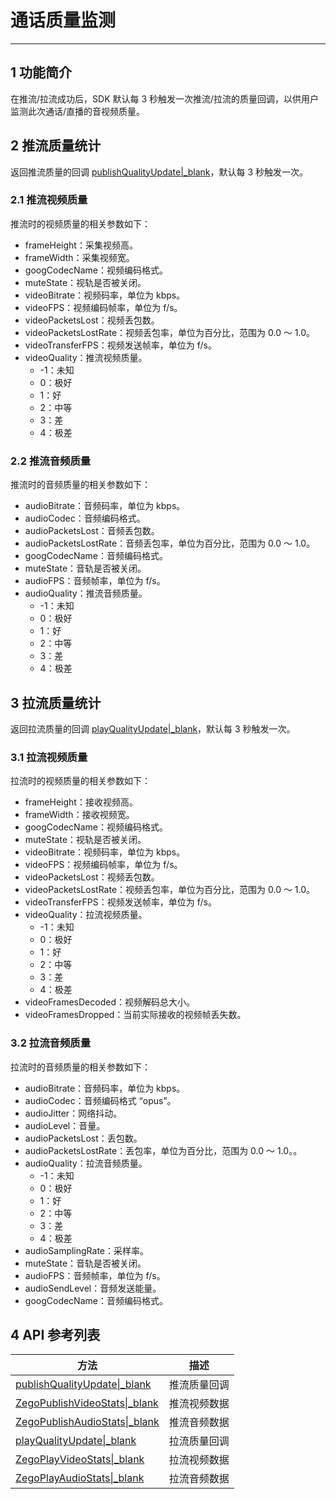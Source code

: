 # 通话质量监测

- - - 

## 1 功能简介

在推流/拉流成功后，SDK 默认每 3 秒触发一次推流/拉流的质量回调，以供用户监测此次通话/直播的音视频质量。

## 2 推流质量统计

<div class="mk-hint">

返回推流质量的回调 [publishQualityUpdate|_blank](@publishQualityUpdate)，默认每 3 秒触发一次。
</div>

### 2.1 推流视频质量

推流时的视频质量的相关参数如下：

- frameHeight：采集视频高。
- frameWidth：采集视频宽。
- googCodecName：视频编码格式。
- muteState：视轨是否被关闭。
- videoBitrate：视频码率，单位为 kbps。
- videoFPS：视频编码帧率，单位为 f/s。
- videoPacketsLost：视频丢包数。
- videoPacketsLostRate：视频丢包率，单位为百分比，范围为 0.0 ～ 1.0。
- videoTransferFPS：视频发送帧率，单位为 f/s。
- videoQuality：推流视频质量。
  - -1：未知
  - 0：极好
  - 1：好
  - 2：中等
  - 3：差
  - 4：极差


### 2.2 推流音频质量

推流时的音频质量的相关参数如下：

- audioBitrate：音频码率，单位为 kbps。
- audioCodec：音频编码格式。
- audioPacketsLost：音频丢包数。
- audioPacketsLostRate：音频丢包率，单位为百分比，范围为 0.0 ～ 1.0。
- googCodecName：音频编码格式。
- muteState：音轨是否被关闭。
- audioFPS：音频帧率，单位为 f/s。
- audioQuality：推流音频质量。
  - -1：未知
  - 0：极好
  - 1：好
  - 2：中等
  - 3：差
  - 4：极差



## 3 拉流质量统计

<div class="mk-hint">

返回拉流质量的回调 [playQualityUpdate|_blank](@playQualityUpdate)，默认每 3 秒触发一次。 
</div>


### 3.1 拉流视频质量

拉流时的视频质量的相关参数如下：

- frameHeight：接收视频高。
- frameWidth：接收视频宽。
- googCodecName：视频编码格式。
- muteState：视轨是否被关闭。
- videoBitrate：视频码率，单位为 kbps。
- videoFPS：视频编码帧率，单位为 f/s。
- videoPacketsLost：视频丢包数。
- videoPacketsLostRate：视频丢包率，单位为百分比，范围为 0.0 ～ 1.0。
- videoTransferFPS：视频发送帧率，单位为 f/s。
- videoQuality：拉流视频质量。
  - -1：未知
  - 0：极好
  - 1：好
  - 2：中等
  - 3：差
  - 4：极差
- videoFramesDecoded：视频解码总大小。
- videoFramesDropped：当前实际接收的视频帧丢失数。


### 3.2 拉流音频质量

拉流时的音频质量的相关参数如下：

- audioBitrate：音频码率，单位为 kbps。
- audioCodec：音频编码格式 “opus”。
- audioJitter：网络抖动。
- audioLevel：音量。
- audioPacketsLost：丢包数。
- audioPacketsLostRate：丢包率，单位为百分比，范围为 0.0 ～ 1.0。。
- audioQuality：拉流音频质量。
  - -1：未知
  - 0：极好
  - 1：好
  - 2：中等
  - 3：差
  - 4：极差
- audioSamplingRate：采样率。
- muteState：音轨是否被关闭。
- audioFPS：音频帧率，单位为 f/s。
- audioSendLevel：音频发送能量。
- googCodecName：音频编码格式。


## 4 API 参考列表

| 方法 | 描述 |
|-------|--------|
| [publishQualityUpdate\|_blank](@publishQualityUpdate) | 推流质量回调 |
| [ZegoPublishVideoStats\|_blank](@-ZegoPublishVideoStats) | 推流视频数据 |
| [ZegoPublishAudioStats\|_blank](@-ZegoPublishAudioStats) | 推流音频数据 |
| [playQualityUpdate\|_blank](@playQualityUpdate) | 拉流质量回调 |
| [ZegoPlayVideoStats\|_blank](@-ZegoPlayVideoStats) | 拉流视频数据 |
| [ZegoPlayAudioStats\|_blank](@-ZegoPlayAudioStats) | 拉流音频数据 |
